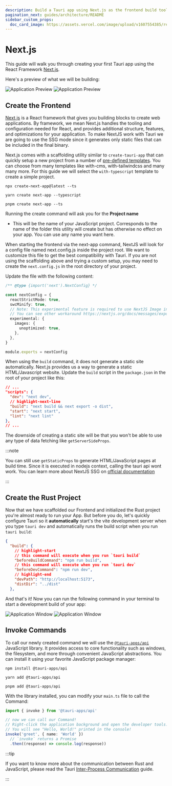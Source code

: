 ```yaml
---
description: Build a Tauri app using Next.js as the frontend build tool
pagination_next: guides/architecture/README
sidebar_custom_props:
  doc_card_image: https://assets.vercel.com/image/upload/v1607554385/repositories/next-js/next-logo.png
---
```



# Next.js

This guide will walk you through creating your first Tauri app using the React Framework [Next.js][nextjs].

<Intro />

Here's a preview of what we will be building:

![Application Preview](/img/guides/getting-started/setup/previews/nextjs-light.png#gh-light-mode-only)
![Application Preview](/img/guides/getting-started/setup/previews/nextjs-dark.png#gh-dark-mode-only)

## Create the Frontend

[Next.js][nextjs] is a React framework that gives you building blocks to create web applications. By framework, we mean Next.js handles the tooling and configuration needed for React, and provides additional structure, features, and optimizations for your application. To make NextJS work with Tauri we are going to use the SSG mode since it generates only static files that can be included in the final binary.

Next.js comes with a scaffolding utility similar to `create-tauri-app` that can quickly setup a new project from a number of [pre-defined templates](https://github.com/vercel/next.js/tree/canary/examples). You can choose from many templates like with-cms, with-tailwindcss and many many more. For this guide we will select the `with-typescript` template to create a simple project.

<Tabs groupId="package-manager">
  <TabItem value="npm" label="Npm" default>

```shell
npx create-next-app@latest --ts
```

  </TabItem>
  <TabItem value="yarn" label="Yarn">

```shell
yarn create next-app --typescript
```

  </TabItem>
  <TabItem value="pnpm" label="Pnpm">

```shell
pnpm create next-app --ts
```

  </TabItem>
</Tabs>

Running the create command will ask you for the **Project name**

- This will be the name of your JavaScript project. Corresponds to the name of the folder this utility will create but has otherwise no effect on your app. You can use any name you want here.

When starting the frontend via the next-app command, NextJS will look for a config file named next.config.js inside the project root. We want to customize this file to get the best compatibility with Tauri. If you are not using the scaffolding above and trying a custom setup, you may need to create the `next.config.js` in the root directory of your project.

Update the file with the following content:

```typescript title=next.config.js
/** @type {import('next').NextConfig} */

const nextConfig = {
  reactStrictMode: true,
  swcMinify: true,
  // Note: This experimental feature is required to use NextJS Image in SSG mode.
  // You can see other workaround https://nextjs.org/docs/messages/export-image-api
  experimental: {
    images: {
      unoptimized: true,
    },
  },
}

module.exports = nextConfig
```

When using the `build` command, it does not generate a static site automatically. Next.js provides us a way to generate a static HTML/Javascript website. Update the `build` script in the `package.json` in the root of your project like this:

```json
// ...
"scripts": {
  "dev": "next dev",
  // highlight-next-line
  "build": "next build && next export -o dist",
  "start": "next start",
  "lint": "next lint"
},
// ...
```

The downside of creating a static site will be that you won't be able to use any type of data fetching like `getServerSideProps`.

:::note

You can still use `getStaticProps` to generate HTML/JavaScript pages at build time. Since it is executed in nodejs context, calling the tauri api wont work. You can learn more about NextJS SSG on [official documentation](https://nextjs.org/docs/basic-features/pages#static-generation-recommended)

:::

## Create the Rust Project

<TauriInit destDirValue="../dist" devPathValue="http://localhost:5173" />

Now that we have scaffolded our Frontend and initialized the Rust project you're almost ready to run your App.
But before you do, let's quickly configure Tauri so it **automatically** start's the vite development server when you type `tauri dev` and automatically runs the build script when you run `tauri build`:

```json title=src-tauri/tauri.conf.json
{
  "build": {
    // highlight-start
    // this command will execute when you run `tauri build`
    "beforeBuildCommand": "npm run build",
    // this command will execute when you run `tauri dev`
    "beforeDevCommand": "npm run dev",
    // highlight-end
    "devPath": "http://localhost:5173",
    "distDir": "../dist"
  },
```

And that's it! Now you can run the following command in your terminal to start a development build of your app:

<Command name="dev" />

![Application Window](./vite-dev-light.png#gh-light-mode-only)
![Application Window](./vite-dev-dark.png#gh-dark-mode-only)

## Invoke Commands

<Commands />

To call our newly created command we will use the [`@tauri-apps/api`] JavaScript library. It provides access to core functionality such as windows, the filesystem, and more through convenient JavaScript abstractions. You can install it using your favorite JavaScript package manager:

<Tabs groupId="package-manager">
  <TabItem value="npm" label="npm" default>

```shell
npm install @tauri-apps/api
```

  </TabItem>
  <TabItem value="yarn" label="Yarn">

```shell
yarn add @tauri-apps/api
```

  </TabItem>
  <TabItem value="pnpm" label="pnpm">

```shell
pnpm add @tauri-apps/api
```

  </TabItem>
</Tabs>

With the library installed, you can modify your `main.ts` file to call the Command:

```typescript title=src/main.ts
import { invoke } from '@tauri-apps/api'

// now we can call our Command!
// Right-click the application background and open the developer tools.
// You will see "Hello, World!" printed in the console!
invoke('greet', { name: 'World' })
  // `invoke` returns a Promise
  .then((response) => console.log(response))
```

:::tip

If you want to know more about the communication between Rust and JavaScript, please read the Tauri [Inter-Process Communication][inter-process-communication] guide.

:::

<!-- TODO: Show how you can add this and screenshots of what it looks like -->

[nextjs]: https://nextjs.org
[cargo]: https://doc.rust-lang.org/cargo/
[typescript]: https://www.typescriptlang.org
[prerequisites]: ../prerequisites.md
[awesome-vite]: https://github.com/vitejs/awesome-vite#plugins
[`@tauri-apps/api`]: ../../../api/js/
[inter-process-communication]: ../../architecture/inter-process-communication/README.md
